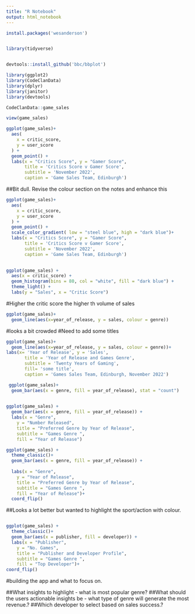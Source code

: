 ```yaml
---
title: "R Notebook"
output: html_notebook
---
```



```r
install.packages('wesanderson')


```
```r
```


```r
library(tidyverse)
```


```r
```
```r
devtools::install_github('bbc/bbplot')
```
```r

library(ggplot2)
library(CodeClanData)
library(dplyr)
library(janitor)
library(devtools)

```

```r
CodeClanData::game_sales
```

```r
view(game_sales)
```


```r
ggplot(game_sales)+
  aes(
    x = critic_score,
    y = user_score
  ) +
  geom_point() + 
  labs(x = "Critics Score", y = "Gamer Score",
       title = 'Critics Score v Gamer Score',
       subtitle = 'November 2022',
       caption = 'Game Sales Team, Edinburgh')
```
##Bit dull. Revise the colour section on the notes and enhance this


```r
ggplot(game_sales)+
  aes(
    x = critic_score,
    y = user_score
  ) +
  geom_point() + 
  scale_color_gradient( low = "steel blue", high = "dark blue")+
  labs(x = "Critics Score", y = "Gamer Score",
       title = 'Critics Score v Gamer Score',
       subtitle = 'November 2022',
       caption = 'Game Sales Team, Edinburgh')
  

```

```r
ggplot(game_sales) +
  aes(x = critic_score) +
  geom_histogram(bins = 80, col = "white", fill = "dark blue") + 
  theme_light() + 
  labs(y = "Sales", x = "Critic Score")
```

#Higher the critic score the higher th volume of sales

```r
ggplot(game_sales)+
  geom_line(aes(x=year_of_release, y = sales, colour = genre))

```

#looks a bit crowded
#Need to add some titles

```r

ggplot(game_sales)+
  geom_line(aes(x=year_of_release, y = sales, colour = genre))+
labs(x= 'Year of Release', y = 'Sales',
       title = 'Year of Release and Games Genre',
       subtitle = 'Twenty Years of Gaming',
       fill= 'some title',
       caption = 'Games Sales Team, Edinburgh, November 2022')
```


```r
 ggplot(game_sales)+
  geom_bar(aes(x = genre, fill = year_of_release), stat = "count")
  

```

```r
ggplot(game_sales) +
  geom_bar(aes(x = genre, fill = year_of_release)) +
  labs(x = "Genre",
    y = "Number Released",
    title = "Preferred Genre by Year of Release",
    subtitle = "Games Genre ",
    fill = "Year of Release")
```

```r
ggplot(game_sales) +
  theme_classic()+
  geom_bar(aes(x = genre, fill = year_of_release)) +
  
  labs(x = "Genre",
    y = "Year of Release",
    title = "Preferred Genre by Year of Release",
    subtitle = "Games Genre ",
    fill = "Year of Release")+
  coord_flip()


```

##Looks a lot better but wanted to highlight the sport/action with colour.



    

```r

```

```r
ggplot(game_sales) +
  theme_classic()+
  geom_bar(aes(x = publisher, fill = developer)) +
  labs(x = "Publisher",
    y = "No. Games",
    title = "Publisher and Developer Profile",
    subtitle = "Games Genre ",
    fill = "Top Developer")+
coord_flip()
```




#building the app and what to focus on.

##What insights to highlight - what is most popular genre?
##What should the users actionable insights be - what type of genre will generate the most revenue.?
##Which developer to select based on sales success.?







